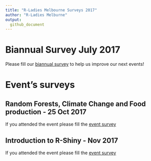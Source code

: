 ```yaml
---
title: "R-Ladies Melbourne Surveys 2017"
author: "R-Ladies Melburne"
output:
  github_document
---
```


# Biannual Survey July 2017

Please fill our [biannual survey](https://goo.gl/forms/docYS14Fr7xRipHW2) to help us improve our next events!

# Event's surveys

## Random Forests, Climate Change and Food production - 25 Oct 2017

If you attended the event please fill the [event survey](https://docs.google.com/forms/d/1Hc87bqycEP0kqiHS-3EbH0B8nRVBdna7P33j6SO98lI/edit) 

## Introduction to R-Shiny - Nov 2017

If you attended the event please fill the [event survey](https://docs.google.com/forms/d/1Hc87bqycEP0kqiHS-3EbH0B8nRVBdna7P33j6SO98lI/edit) 

